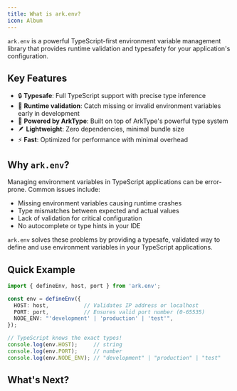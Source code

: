 ```yaml
---
title: What is ark.env?
icon: Album
---
```


`ark.env` is a powerful TypeScript-first environment variable management library that provides runtime validation and typesafety for your application's configuration.

## Key Features

- 🔒 **Typesafe**: Full TypeScript support with precise type inference
- 🚀 **Runtime validation**: Catch missing or invalid environment variables early in development
- 💪 **Powered by ArkType**: Built on top of ArkType's powerful type system
- 🪶 **Lightweight**: Zero dependencies, minimal bundle size
- ⚡ **Fast**: Optimized for performance with minimal overhead

## Why `ark.env`?

Managing environment variables in TypeScript applications can be error-prone. Common issues include:
- Missing environment variables causing runtime crashes
- Type mismatches between expected and actual values
- Lack of validation for critical configuration
- No autocomplete or type hints in your IDE

`ark.env` solves these problems by providing a typesafe, validated way to define and use environment variables in your TypeScript applications.

## Quick Example

```ts
import { defineEnv, host, port } from 'ark.env';

const env = defineEnv({
  HOST: host,           // Validates IP address or localhost
  PORT: port,           // Ensures valid port number (0-65535)
  NODE_ENV: "'development' | 'production' | 'test'",
});

// TypeScript knows the exact types!
console.log(env.HOST);     // string
console.log(env.PORT);     // number
console.log(env.NODE_ENV); // "development" | "production" | "test"
```

## What's Next?

<Cards>
  <Card title="Installation & Setup" href="/docs/setup" description="Get started with ark.env in your project." />
  <Card title="GitHub Repository" href="https://github.com/yamcodes/ark.env" description="View the source code and contribute to the project." />
  <Card title="ArkType Documentation" href="https://arktype.io/docs" description="Learn more about the underlying type system." />
</Cards>